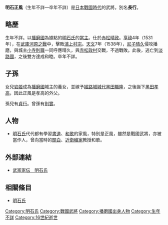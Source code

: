 {{Unreferenced|time=2017-02-06T18:40:32+00:00}}
{{Expand|time=2017-02-06T18:40:32+00:00}}
{{日本武士
|名稱= 明石 正風
|圖片名稱= 
|圖片大小= 
|圖片說明= 
|時代= [[日本戰國時代|日本戰國時代]]
|出生日期= 不詳
|出生地點= 
|逝世日期= 不詳
|逝世地點= 
|假名= 
|羅馬字= 
|幼名= 
|改名= 
|别名= 長行
|諡号= 
|神号= 
|戒名= 宗和<BR>隱月齋
|洗禮名= 
|墓所= 
|朝廷官位= [[備前守|備前守]]、[[修理介|修理介]]？
|幕府職位= 
|主君= [[赤松晴政|赤松晴政]]
|藩= 
|氏族= [[明石氏|明石氏]]
|父母= 父：[[明石則行|明石則行]]？
|養父= 
|養母= 
|兄弟= 
|姐妹= 
|正室= 不詳
|側室= 
|嗣子= [[明石祐行|祐行]]、[[明石安政|安政]]？
|嗣女= [[岩姬|岩姬]]（[[黑田職隆|黑田職隆]]室）
|養子= 
|養女= 
}}
{{japanese|japanese=明石 正風|kana=あかし まさかぜ|romaji=Akashi Masakaze}}
'''明石正風'''（生年不詳—卒年不詳）是[[日本戰國時代|日本戰國時代]]的武將。別名'''長行'''。

== 略歷 ==
生年不詳。以[[播磨國|播磨國]]{{tsl|ja|枝吉城}}為據點的[[明石氏|明石氏]]的[[當主|當主]]。仕於[[赤松晴政|赤松晴政]]。[[享祿|享祿]]4年（1531年），在[[武庫河原之戰|武庫河原之戰]]中，擊敗[[浦上村宗|浦上村宗]]。[[天文_(後奈良天皇)|天文]]7年（1538年），[[尼子晴久|尼子晴久]]侵攻播磨，與{{tsl|ja|御着城}}城主[[小寺則職|小寺則職]]一同呼應晴久，與[[赤松政村|赤松政村]]交戰，不過戰敗。此後，逃亡到[[淡路國|淡路國]]{{tsl|ja|岩屋城}}，之後雙方達成和睦。卒年不詳。

== 子孫 ==
女兒[[岩姬|岩姬]]成為[[播磨國|播磨國]]{{tsl|ja|御着城}}城主{{tsl|ja|小寺氏}}的養女，並嫁予[[姬路城|姬路城]][[城代|城代]][[黑田職隆|黑田職隆]]，之後誕下[[黑田孝高|黑田孝高]]，因此正風是孝高的外父。

孫兒有[[明石貞行|貞行]]。曾孫有[[明石則實|則實]]。

== 人物 ==
*[[明石氏|明石氏]]代代都有學習[[書道|書道]]、[[和歌|和歌]]的家風，特別是正風，雖然是戰國武將，亦被當作{{tsl|ja|風流}}人，曾向當時的[[關白|關白]]、[[近衛稙家|近衛稙家]]教授和歌。

== 外部連結 ==
*[http://www2.harimaya.com/sengoku/html/akasi_k.html 武家家伝＿明石氏] {{Wayback|url=http://www2.harimaya.com/sengoku/html/akasi_k.html |date=20161027233540 }}

== 相關條目 ==
*[[明石氏|明石氏]]

[[Category:明石氏|Category:明石氏]]
[[Category:戰國武將|Category:戰國武將]]
[[Category:播磨國出身人物|Category:播磨國出身人物]]
[[Category:生年不詳|Category:生年不詳]]
[[Category:16世紀逝世|Category:16世紀逝世]]